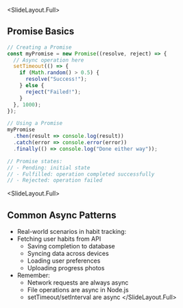 
<SlideLayout.Full>
## Promise Basics
<CodeDisplay >
  <File name="example.js">
    
```javascript
// Creating a Promise
const myPromise = new Promise((resolve, reject) => {
  // Async operation here
  setTimeout(() => {
    if (Math.random() > 0.5) {
      resolve("Success!");
    } else {
      reject("Failed!");
    }
  }, 1000);
});

// Using a Promise
myPromise
  .then(result => console.log(result))
  .catch(error => console.error(error))
  .finally(() => console.log("Done either way"));

// Promise states:
// - Pending: initial state
// - Fulfilled: operation completed successfully
// - Rejected: operation failed
```
    
  </File>
</CodeDisplay>
</SlideLayout.Full>

<SlideLayout.Full>
  ## Common Async Patterns
  - Real-world scenarios in habit tracking:
  - Fetching user habits from API
    - Saving completion to database
    - Syncing data across devices
    - Loading user preferences
    - Uploading progress photos
  - Remember:
    - Network requests are always async
    - File operations are async in Node.js
    - setTimeout/setInterval are async
</SlideLayout.Full>